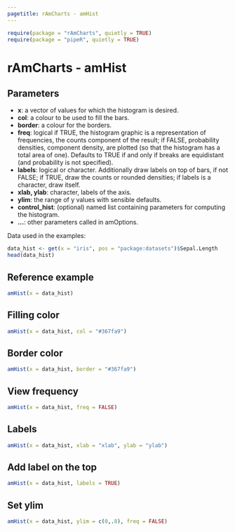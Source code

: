 ```yaml
---
pagetitle: rAmCharts - amHist
---
```


```r
require(package = "rAmCharts", quietly = TRUE)
require(package = "pipeR", quietly = TRUE)
```

<h1>rAmCharts - amHist</h1>

## Parameters

* __x__: a vector of values for which the histogram is desired.
* __col__: a colour to be used to fill the bars.
* __border__: a colour for the borders.
* __freq__: logical if TRUE, the histogram graphic is a representation of frequencies, the counts component of the result; if FALSE, probability densities, component density, are plotted (so that the histogram has a total area of one). Defaults to TRUE if and only if breaks are equidistant (and probability is not specified).
* __labels__: logical or character. Additionally draw labels on top of bars, if not FALSE; if TRUE, draw the counts or rounded densities; if labels is a character, draw itself.
* __xlab, ylab__: character, labels of the axis.
* __ylim__: the range of y values with sensible defaults.
* __control_hist__: (optional) named list containing parameters for computing the histogram.
* __...__: other parameters called in amOptions.

Data used in the examples:
```r
data_hist <- get(x = "iris", pos = "package:datasets")$Sepal.Length
head(data_hist)
```

## Reference example

```r
amHist(x = data_hist)
```

## Filling color
```r
amHist(x = data_hist, col = "#367fa9")
```

## Border color
```r
amHist(x = data_hist, border = "#367fa9")
```

## View frequency
```r
amHist(x = data_hist, freq = FALSE)
```

## Labels
```r
amHist(x = data_hist, xlab = "xlab", ylab = "ylab")
```

## Add label on the top
```r
amHist(x = data_hist, labels = TRUE)
```

## Set ylim
```r
amHist(x = data_hist, ylim = c(0,.8), freq = FALSE)
```
